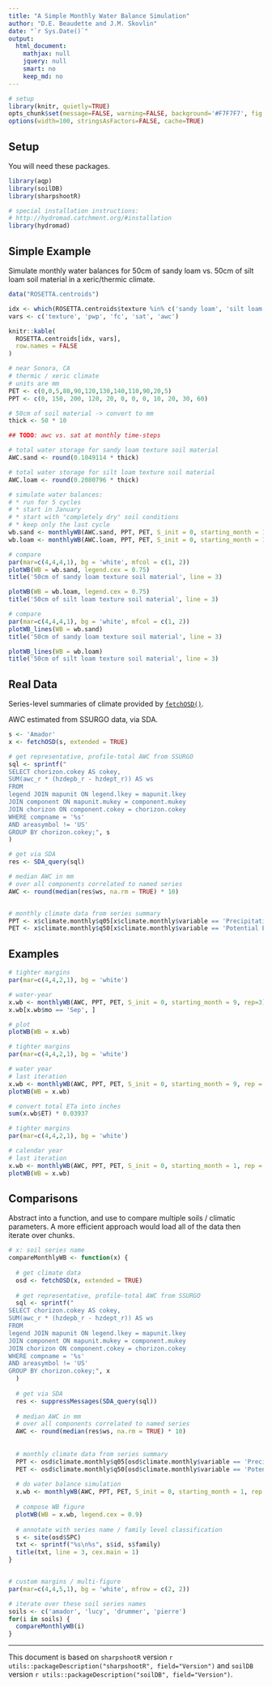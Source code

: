 ```yaml
---
title: "A Simple Monthly Water Balance Simulation"
author: "D.E. Beaudette and J.M. Skovlin"
date: "`r Sys.Date()`"
output:
  html_document:
    mathjax: null
    jquery: null
    smart: no
    keep_md: no
---
```

  
```r
# setup
library(knitr, quietly=TRUE)
opts_chunk$set(message=FALSE, warning=FALSE, background='#F7F7F7', fig.align='center', fig.retina=2, dev='png', tidy=FALSE, verbose=FALSE)
options(width=100, stringsAsFactors=FALSE, cache=TRUE)
```

## Setup
You will need these packages.
```r
library(aqp)
library(soilDB)
library(sharpshootR)

# special installation instructions:
# http://hydromad.catchment.org/#installation
library(hydromad)
```

## Simple Example
Simulate monthly water balances for 50cm of sandy loam vs. 50cm of silt loam soil material in a xeric/thermic climate.
```r
data("ROSETTA.centroids")

idx <- which(ROSETTA.centroids$texture %in% c('sandy loam', 'silt loam'))
vars <- c('texture', 'pwp', 'fc', 'sat', 'awc')

knitr::kable(
  ROSETTA.centroids[idx, vars],
  row.names = FALSE
)

# near Sonora, CA
# thermic / xeric climate
# units are mm
PET <- c(0,0,5,80,90,120,130,140,110,90,20,5)
PPT <- c(0, 150, 200, 120, 20, 0, 0, 0, 10, 20, 30, 60)

# 50cm of soil material -> convert to mm
thick <- 50 * 10

## TODO: awc vs. sat at monthly time-steps

# total water storage for sandy loam texture soil material
AWC.sand <- round(0.1049114 * thick)

# total water storage for silt loam texture soil material
AWC.loam <- round(0.2080796 * thick)

# simulate water balances:
# * run for 5 cycles
# * start in January
# * start with "completely dry" soil conditions
# * keep only the last cycle
wb.sand <- monthlyWB(AWC.sand, PPT, PET, S_init = 0, starting_month = 1, rep = 5, keep_last = TRUE, a.ss = 0)
wb.loam <- monthlyWB(AWC.loam, PPT, PET, S_init = 0, starting_month = 1, rep = 5, keep_last = TRUE, a.ss = 0)
```

```r
# compare
par(mar=c(4,4,4,1), bg = 'white', mfcol = c(1, 2))
plotWB(WB = wb.sand, legend.cex = 0.75)
title('50cm of sandy loam texture soil material', line = 3)

plotWB(WB = wb.loam, legend.cex = 0.75)
title('50cm of silt loam texture soil material', line = 3)
```

```r
# compare
par(mar=c(4,4,4,1), bg = 'white', mfcol = c(1, 2))
plotWB_lines(WB = wb.sand)
title('50cm of sandy loam texture soil material', line = 3)

plotWB_lines(WB = wb.loam)
title('50cm of silt loam texture soil material', line = 3)
```



## Real Data

Series-level summaries of climate provided by [`fetchOSD()`](http://ncss-tech.github.io/AQP/soilDB/soil-series-query-functions.html).

AWC estimated from SSURGO data, via SDA.

```r
s <- 'Amador'
x <- fetchOSD(s, extended = TRUE)

# get representative, profile-total AWC from SSURGO
sql <- sprintf("
SELECT chorizon.cokey AS cokey, 
SUM(awc_r * (hzdepb_r - hzdept_r)) AS ws 
FROM 
legend JOIN mapunit ON legend.lkey = mapunit.lkey
JOIN component ON mapunit.mukey = component.mukey
JOIN chorizon ON component.cokey = chorizon.cokey 
WHERE compname = '%s'
AND areasymbol != 'US'
GROUP BY chorizon.cokey;", s
)

# get via SDA
res <- SDA_query(sql)

# median AWC in mm
# over all components correlated to named series 
AWC <- round(median(res$ws, na.rm = TRUE) * 10)


# monthly climate data from series summary
PPT <- x$climate.monthly$q05[x$climate.monthly$variable == 'Precipitation (mm)']
PET <- x$climate.monthly$q50[x$climate.monthly$variable == 'Potential ET (mm)']
```

## Examples
```r
# tighter margins
par(mar=c(4,4,2,1), bg = 'white')

# water-year
x.wb <- monthlyWB(AWC, PPT, PET, S_init = 0, starting_month = 9, rep=3)
x.wb[x.wb$mo == 'Sep', ]

# plot
plotWB(WB = x.wb)
```

```r
# tighter margins
par(mar=c(4,4,2,1), bg = 'white')

# water year
# last iteration
x.wb <- monthlyWB(AWC, PPT, PET, S_init = 0, starting_month = 9, rep = 3, keep_last = TRUE)
plotWB(WB = x.wb)

# convert total ETa into inches
sum(x.wb$ET) * 0.03937
```

```r
# tighter margins
par(mar=c(4,4,2,1), bg = 'white')

# calendar year
# last iteration
x.wb <- monthlyWB(AWC, PPT, PET, S_init = 0, starting_month = 1, rep = 3, keep_last = TRUE)
plotWB(WB = x.wb)
```

## Comparisons

Abstract into a function, and use to compare multiple soils / climatic parameters. A more efficient approach would load all of the data then iterate over chunks.
```r
# x: soil series name
compareMonthlyWB <- function(x) {
  
  # get climate data
  osd <- fetchOSD(x, extended = TRUE)
  
  # get representative, profile-total AWC from SSURGO
  sql <- sprintf("
SELECT chorizon.cokey AS cokey, 
SUM(awc_r * (hzdepb_r - hzdept_r)) AS ws 
FROM 
legend JOIN mapunit ON legend.lkey = mapunit.lkey
JOIN component ON mapunit.mukey = component.mukey
JOIN chorizon ON component.cokey = chorizon.cokey 
WHERE compname = '%s'
AND areasymbol != 'US'
GROUP BY chorizon.cokey;", x
  )
  
  # get via SDA
  res <- suppressMessages(SDA_query(sql))
  
  # median AWC in mm
  # over all components correlated to named series 
  AWC <- round(median(res$ws, na.rm = TRUE) * 10)
  
  
  # monthly climate data from series summary
  PPT <- osd$climate.monthly$q05[osd$climate.monthly$variable == 'Precipitation (mm)']
  PET <- osd$climate.monthly$q50[osd$climate.monthly$variable == 'Potential ET (mm)']
  
  # do water balance simulation
  x.wb <- monthlyWB(AWC, PPT, PET, S_init = 0, starting_month = 1, rep = 3, keep_last = TRUE)
  
  # compose WB figure
  plotWB(WB = x.wb, legend.cex = 0.9)
  
  # annotate with series name / family level classification
  s <- site(osd$SPC)
  txt <- sprintf("%s\n%s", s$id, s$family)
  title(txt, line = 3, cex.main = 1)
}


# custom margins / multi-figure
par(mar=c(4,4,5,1), bg = 'white', mfrow = c(2, 2))

# iterate over these soil series names
soils <- c('amador', 'lucy', 'drummer', 'pierre')
for(i in soils) {
  compareMonthlyWB(i)
}

```

----------------------------
This document is based on `sharpshootR` version `r utils::packageDescription("sharpshootR", field="Version")` and `soilDB` version `r utils::packageDescription("soilDB", field="Version")`.
